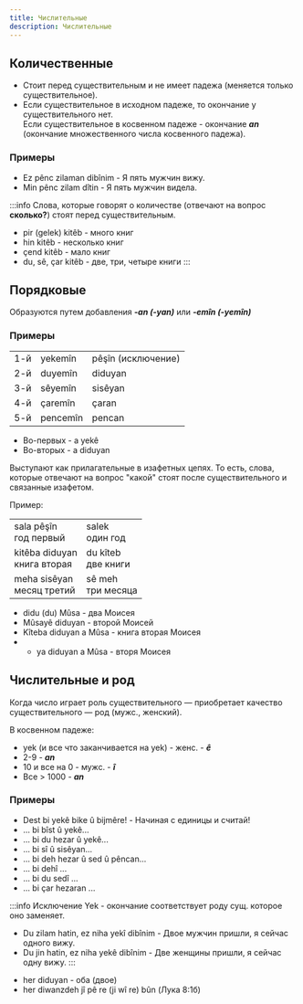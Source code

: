 ```yaml
---
title: Числительные
description: Числительные
---
```


## Количественные

- Стоит перед существительным и не имеет падежа (меняется только существительное).
- Если существительное в исходном падеже, то окончание у существительного нет.<br/>Если существительное в косвенном падеже - окончание **_an_** (окончание множественного числа косвенного падежа).

### Примеры

- Ez pênc zilaman dibînim - Я пять мужчин вижу.
- Min pênc zilam dîtin - Я пять мужчин видела.

:::info
Слова, которые говорят о количестве (отвечают на вопрос **сколько?**) стоят перед существительным.

- pir (gelek) kitêb - много книг
- hin kitêb - несколько книг
- çend kitêb - мало книг
- du, sê, çar kitêb - две, три, четыре книги
  :::

## Порядковые

Образуются путем добавления **_-an (-yan)_** или **_-emîn (-yemîn)_**

### Примеры

|     |          |                    |
| --- | -------- | ------------------ |
| 1-й | yekemîn  | pêşîn (исключение) |
| 2-й | duyemîn  | diduyan            |
| 3-й | sêyemîn  | sisêyan            |
| 4-й | çaremîn  | çaran              |
| 5-й | pencemîn | pencan             |

- Во-первых - a yekê
- Во-вторых - a diduyan

Выступают как прилагательные в изафетных цепях. То есть, слова, которые отвечают на вопрос "какой" стоят после существительного и связанные изафетом.

Пример:

|                                 |                        |
| ------------------------------- | ---------------------- |
| sala pêşîn<br/>год первый       | salek<br/>один год     |
| kitêba diduyan<br/>книга вторая | du kîteb<br/>две книги |
| meha sisêyan<br/>месяц третий   | sê meh<br/>три месяца  |

- didu (du) Mûsa - два Моисея
- Mûsayê diduyan - второй Моисей
- Kîteba diduyan a Mûsa - книга вторая Моисея
- - ya diduyan a Mûsa - вторя Моисея

## Числительные и род

Когда число играет роль существительного — приобретает качество существительного — род (мужс., женский).

В косвенном падеже:

- yek (и все что заканчивается на yek) - женс. - **_ê_**
- 2-9 - **_an_**
- 10 и все на 0 - мужс. - **_î_**
- Все > 1000 - **_an_**

### Примеры

- Dest bi yekê bike û bijmêre! - Начиная с единицы и считай!
- ... bi bîst û yekê...
- ... bi du hezar û yekê...
- ... bi sî û sisêyan...
- ... bi deh hezar û sed û pêncan...
- ... bi dehî ...
- ... bi du sedî ...
- ... bi çar hezaran ...

:::info Исключение
Yek - окончание соответствует роду сущ. которое оно заменяет.

- Du zilam hatin, ez niha yekî dibînim - Двое мужчин пришли, я сейчас одного вижу.
- Du jin hatin, ez niha yekê dibînim - Две женщины пришли, я сейчас одну вижу.
  :::

* her diduyan - оба (двое)
* her diwanzdeh jî pê re (ji wî re) bûn (Лука 8:1б)
